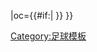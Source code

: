 {{fb team |t=鄧巴頓 |tan=鄧巴頓足球會 |tc=SCO |abb={{#if:{{{abb|}}}|DUM{{0}}}} |oc={{#if:{{{oc|}}}|{{{oc}}} }} }}<!--
--><noinclude>[[Category:足球模板]]</noinclude>